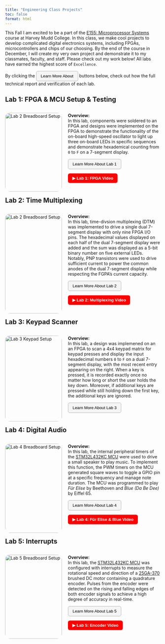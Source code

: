 ```yaml
---
title: "Engineering Class Projects"
toc: false
format: html
---
```

<p class="justified-indent"> 
  This Fall I am excited to be a part of the [E155: Microprocessor Systems](https://hmc-e155.github.io/) course at Harvey Mudd College. In this class, we make
  cool projects to develop complicated digital electronics systems, including FPGAs, microcontrollers and chips of our choosing. By the end of the course in 
  December, I will create my very own project and demonstrate it to my classmates, faculty, and staff. Please check out my work below! All labs have earned the 
  highest score of `Excellence`.
</p>

By clicking the 
  <button style="border-radius: 6px; padding: 8px 14px; background-color: #f5f5f5; border: 1px solid #aaa; cursor: pointer;">
    Learn More About
  </button>
buttons below, check out how the full technical report and verification of each lab. 

## Lab 1: FPGA & MCU Setup & Testing ##

<div style="display: flex; flex-direction: row; flex-wrap: wrap; gap: 20px;">
<div style="flex: 2; width: 300px;">
<img src="images/COVER_1.png" alt="Lab 2 Breadboard Setup" style="width:100%; border-radius: 15px;">
</div>


<div style="flex: 2; min-width: 300px;">
  <p class="justify-text"> 
    __Overview:__ <br>
      In this lab, components were soldered to an FPGA and designs were implemented on the FPGA to demonstrate the functionality of the 
      on-board high-speed oscillator to light up three on-board LEDs in specific sequences and demonstrate hexademical counting from 
      `0` to `F` on a 7-segment display. 
  </p>

  <a href="E155_Lab_1.qmd" target="_blank" style="text-decoration: none;">
    <button style="border-radius: 6px; padding: 8px 14px; background-color: #f5f5f5; border: 1px solid #aaa; cursor: pointer;">
      Learn More About Lab 1
    </button>
  </a>

  <a href="https://www.youtube.com/watch?v=OBn2m9Y9EUg&feature=youtu.be" target="_blank">
    <button style="border-radius: 6px; padding: 8px 14px; background-color: #ff0000; color: white; border: none; font-weight: bold; cursor: pointer;">
      ▶ Lab 1: FPGA Video
  </button>
  </a>
</div>
</div>

## Lab 2: Time Multiplexing ##

<div style="display: flex; flex-direction: row; flex-wrap: wrap; gap: 20px;">
<div style="flex: 2; width: 300px;">
<img src="images/COVER_2.png" alt="Lab 2 Breadboard Setup" style="width:100%; border-radius: 15px;">
</div>

<div style="flex: 2; min-width: 300px;">
  <p class="justify-text"> 
    __Overview:__ <br>
      In this lab, time-divsion multiplexing (DTM) was implemented to drive a single dual 7-segment display with only nine FPGA I/O pins. The
      hexadecimal values displayed on each half of the dual 7-segment display were added and the sum was displayed as a 5-bit binary number on 
      five external LEDs. Notably, PNP transistors were used to drive sufficient current to power the common anodes of the dual 7-segment 
      display while respecting the FGPA's current capacity. 
  </p>

  <a href="E155_Lab_2.qmd" target="_blank" style="text-decoration: none;">
    <button style="border-radius: 6px; padding: 8px 14px; background-color: #f5f5f5; border: 1px solid #aaa; cursor: pointer;">
      Learn More About Lab 2
    </button>
  </a>

  <a href="https://www.youtube.com/watch?v=jsT2PJhZEE0&feature=youtu.be" target="_blank">
    <button style="border-radius: 6px; padding: 8px 14px; background-color: #ff0000; color: white; border: none; font-weight: bold; cursor: pointer;">
      ▶ Lab 2: Multiplexing Video
    </button>
  </a>
</div>
</div>

## Lab 3: Keypad Scanner ##

<div style="display: flex; flex-direction: row; flex-wrap: wrap; gap: 20px;">
<div style="flex: 2; width: 300px;">
<img src="images/COVER_3.png" alt="Lab 3 Keypad Setup" style="width:100%; border-radius: 15px;">
</div>

<div style="flex: 2; min-width: 300px;">
  <p class="justify-text"> 
    __Overview:__ <br>
      In this lab, a design was implemened on an an FPGA to scan a 4x4 keypad matrix for keypad presses and display the input hexadecimal numbers `0` to `F`
      on a dual 7-segment display, with the most recent entry appearing on the right. When a key is pressed, it is recorded exactly once no matter how long 
      or short the user holds the key down. Moreover, if additional keys are pressed while still holding down the first key, the additional keys are ignored. 
  </p>

  <a href="E155_Lab_3.qmd" target="_blank" style="text-decoration: none;">
    <button style="border-radius: 6px; padding: 8px 14px; background-color: #f5f5f5; border: 1px solid #aaa; cursor: pointer;">
      Learn More About Lab 3
    </button>
  </a>
</div>
</div>

## Lab 4: Digital Audio ##

<div style="display: flex; flex-direction: row; flex-wrap: wrap; gap: 20px;">
<div style="flex: 2; width: 300px;">
<img src="images/COVER_4.png" alt="Lab 4 Breadboard Setup" style="width:100%; border-radius: 15px;">
</div>

<div style="flex: 2; min-width: 300px;">
  <p class="justify-text"> 
    __Overview:__ <br>
      In this lab, the internal peripheral timers of the [STM32L432KC MCU](https://hmc-e155.github.io/assets/doc/ds11451-stm32l432kc.pdf) were used to 
      drive a small speaker to play music. To implement this function, the PWM timers on the MCU generated square waves to toggle a GPIO pin at a specific 
      frequency and manage note duration. The MCU was programmed to play *Für Elise* by Beethoven and *Blue (Da Be Dee)* by Eiffel 65. 
  </p>

  <a href="E155_Lab_4.qmd" target="_blank" style="text-decoration: none;">
    <button style="border-radius: 6px; padding: 8px 14px; background-color: #f5f5f5; border: 1px solid #aaa; cursor: pointer;">
      Learn More About Lab 4
    </button>
  </a>

  <a href="https://www.youtube.com/watch?v=cxhU5bDPtMg&feature=youtu.be" target="_blank">
    <button style="border-radius: 6px; padding: 8px 14px; background-color: #ff0000; color: white; border: none; font-weight: bold; cursor: pointer;">
      ▶ Lab 4: Für Elise & Blue Video
    </button>
  </a>
</div>
</div>

## Lab 5: Interrupts ##

<div style="display: flex; flex-direction: row; flex-wrap: wrap; gap: 20px;">
<div style="flex: 2; width: 300px;">
<img src="images/COVER_5.png" alt="Lab 5 Breadboard Setup" style="width:100%; border-radius: 15px;">
</div>

<div style="flex: 2; min-width: 300px;">
  <p class="justify-text"> 
    __Overview:__ <br>
      In this lab, the [STM32L432KC MCU](https://hmc-e155.github.io/assets/doc/ds11451-stm32l432kc.pdf) was configured with interrupts to measure the rotational speed and direction 
      of a [25GA-370](https://www.tronsunmotor.com/data/upload/file/201910/e78fcf93ed604a64c69852b5db49a03f.pdf) brushed DC motor containing a quadrature encoder. Pulses from the 
      encoder were detected on the rising and falling edges of both encoder signals to achieve a high degree of accuracy in real-time. 
  </p>

  <a href="E155_Lab_5.qmd" target="_blank" style="text-decoration: none;">
    <button style="border-radius: 6px; padding: 8px 14px; background-color: #f5f5f5; border: 1px solid #aaa; cursor: pointer;">
      Learn More About Lab 5
    </button>
  </a>

  <a href="https://www.youtube.com/shorts/_3dX2f85GPs?si=QGl4zoE-1pl1GI4M" target="_blank">
    <button style="border-radius: 6px; padding: 8px 14px; background-color: #ff0000; color: white; border: none; font-weight: bold; cursor: pointer;">
      ▶ Lab 5: Encoder Video
    </button>
  </a>
</div>
</div>